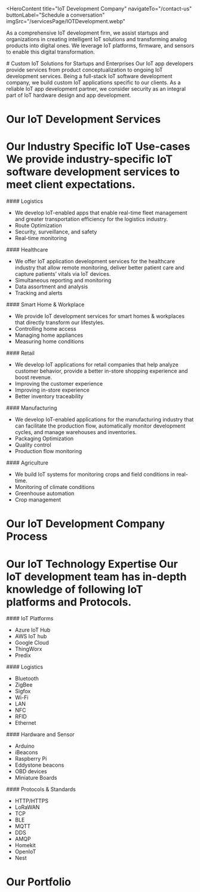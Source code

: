 <HeroContent
  title="IoT Development Company"
  navigateTo="/contact-us"
  buttonLabel="Schedule a conversation"
  imgSrc="/servicesPage/IOTDevelopment.webp"
>
  As a comprehensive IoT development firm, we assist startups and organizations
  in creating intelligent IoT solutions and transforming analog products into
  digital ones. We leverage IoT platforms, firmware, and sensors to enable this
  digital transformation.
</HeroContent>
<ClientCompaniesComponent />

<div className="w-full flex flex-col items-center justify-center text-center">
  # Custom IoT Solutions for Startups and Enterprises Our IoT app developers
  provide services from product conceptualization to ongoing IoT development
  services. Being a full-stack IoT software development company, we build custom
  IoT applications specific to our clients. As a reliable IoT app development
  partner, we consider security as an integral part of IoT hardware design and
  app development.
</div>

# Our IoT Development Services

<section className="grid grid-cols-3 gap-10 w-full py-16">
  <section className="w-full col-span-1 cursor-pointer">
    <ServiceCard
      service={{
        id: 1,
        title: "IoT Hardware Design",
        description:
          "We prototype smart IoT devices to assist customers in testing concepts before proceeding to full-scale development. We use IoT sensors and boards to create a gadget prototype.",
        urlPath: "",
      }}
    />
  </section>
  <section className="w-full col-span-1 cursor-pointer">
    <ServiceCard
      service={{
        id: 2,
        title: "IoT Firmware Integration",
        description:
          "We develop and integrate embedded software and firmware (microcontrollers, processors, gateways, sensors) into a host of IoT and M2M devices.",
        urlPath: "",
      }}
    />
  </section>
  <section className="w-full col-span-1 cursor-pointer">
    <ServiceCard
      service={{
        id: 3,
        title: "Mobile Apps for IoT Devices",
        description:
          "We design cross-platform and native mobile apps that facilitate on-the-go access to data captured by smart devices and behave as a remote control for IoT solutions.",
        urlPath: "",
      }}
    />
  </section>
  <section className="w-full col-span-1 cursor-pointer">
    <ServiceCard
      service={{
        id: 4,
        title: "IoT Dashboards",
        description:
          "We help clients configure IoT devices, analyze sensor data via BI tools, manage IoT systems remotely and onsite and display it via responsive dashboards.",
        urlPath: "",
      }}
    />
  </section>
  <section className="w-full col-span-1 cursor-pointer">
    <ServiceCard
      service={{
        id: 5,
        title: "Edge Computing",
        description:
          "We execute edge computing on IoT devices instead of traditional cloud computing to ensure lower latency rates and quicker data offloading time.",
        urlPath: "",
      }}
    />
  </section>
  <section className="w-full col-span-1 cursor-pointer">
    <ServiceCard
      service={{
        id: 6,
        title: "Custom IoT Product Development",
        description:
          "We develop custom IoT software that interacts with smart IoT devices and ensures that software supports the hardware functionality seamlessly.",
        urlPath: "",
      }}
    />
  </section>
</section>

# Our Industry Specific IoT Use-cases We provide industry-specific IoT software development services to meet client expectations.

<section className="grid grid-cols-2 gap-10 w-full py-16">
  <section className="w-full col-span-1 cursor-pointer">
    #### Logistics
    <ul className="list-disc ml-5">
      <li>
        We develop IoT-enabled apps that enable real-time fleet management and
        greater transportation efficiency for the logistics industry.
      </li>
      <li>Route Optimization</li>
      <li>Security, surveillance, and safety</li>
      <li>Real-time monitoring</li>
    </ul>
  </section>
  <section className="w-full col-span-1 cursor-pointer">
    #### Healthcare
    <ul className="list-disc ml-5">
      <li>
        We offer IoT application development services for the healthcare
        industry that allow remote monitoring, deliver better patient care and
        capture patients’ vitals via IoT devices.
      </li>
      <li>Simultaneous reporting and monitoring</li>
      <li>Data assortment and analysis</li>
      <li>Tracking and alerts</li>
    </ul>
  </section>
  <section className="w-full col-span-1 cursor-pointer">
    #### Smart Home & Workplace
    <ul className="list-disc ml-5">
      <li>
        We provide IoT development services for smart homes & workplaces that
        directly transform our lifestyles.
      </li>
      <li>Controlling home access</li>
      <li>Managing home appliances</li>
      <li>Measuring home conditions</li>
    </ul>
  </section>
  <section className="w-full col-span-1 cursor-pointer">
    #### Retail
    <ul className="list-disc ml-5">
      <li>
        We develop IoT applications for retail companies that help analyze
        customer behavior, provide a better in-store shopping experience and
        boost revenue.
      </li>
      <li>Improving the customer experience</li>
      <li>Improving in-store experience</li>
      <li>Better inventory traceability</li>
    </ul>
  </section>
  <section className="w-full col-span-1 cursor-pointer">
    #### Manufacturing
    <ul className="list-disc ml-5">
      <li>
        We develop IoT-enabled applications for the manufacturing industry that
        can facilitate the production flow, automatically monitor development
        cycles, and manage warehouses and inventories.
      </li>
      <li>Packaging Optimization</li>
      <li>Quality control</li>
      <li>Production flow monitoring</li>
    </ul>
  </section>
  <section className="w-full col-span-1 cursor-pointer">
    #### Agriculture
    <ul className="list-disc ml-5">
      <li>
        We build IoT systems for monitoring crops and field conditions in
        real-time.
      </li>
      <li>Monitoring of climate conditions</li>
      <li>Greenhouse automation</li>
      <li>Crop management</li>
    </ul>
  </section>
</section>

# Our IoT Development Company Process

# Our IoT Technology Expertise Our IoT development team has in-depth knowledge of following IoT platforms and Protocols.

<section className="grid grid-cols-4 gap-10 w-full py-16">
  <section className="w-full col-span-1 cursor-pointer flex flex-col space-y-4">
    #### IoT Platforms
    <ul className="list-disc ml-5">
      <li>Azure IoT Hub</li>
      <li>AWS IoT hub</li>
      <li>Google Cloud</li>
      <li>ThingWorx</li>
      <li>Predix</li>
    </ul>
  </section>
  <section className="w-full col-span-1 cursor-pointer flex flex-col space-y-4">
    #### Logistics
    <ul className="list-disc ml-5">
      <li>Bluetooth</li>
      <li>ZigBee</li>
      <li>Sigfox</li>
      <li>Wi-Fi</li>
      <li>LAN</li>
      <li>NFC</li>
      <li>RFID</li>
      <li>Ethernet</li>
    </ul>
  </section>
  <section className="w-full col-span-1 cursor-pointer flex flex-col space-y-4">
    #### Hardware and Sensor
    <ul className="list-disc ml-5">
      <li>Arduino</li>
      <li>iBeacons</li>
      <li>Raspberry Pi</li>
      <li>Eddystone beacons</li>
      <li>OBD devices</li>
      <li>Miniature Boards</li>
    </ul>
  </section>
  <section className="w-full col-span-1 cursor-pointer flex flex-col space-y-4">
    #### Protocols & Standards
    <ul className="list-disc ml-5">
      <li>HTTP/HTTPS</li>
      <li>LoRaWAN</li>
      <li>TCP</li>
      <li>BLE</li>
      <li>MQTT</li>
      <li>DDS</li>
      <li>AMQP</li>
      <li>Homekit</li>
      <li>OpenIoT</li>
      <li>Nest</li>
    </ul>
  </section>
</section>

<section className="grid grid-cols-3 gap-10 w-full py-16">
  <section className="w-full col-span-1 cursor-pointer">
    <ServiceCard
      service={{
        id: 1,
        image: "/servicesPage/AWSIoTHub.svg",
        title: "AWS IoT",
        description:
          "Using AWS IoT, we connect devices to AWS cloud services to help you monitor, manage and track the plethora of connected devices.",
        urlPath: "",
      }}
    />
  </section>
  <section className="w-full col-span-1 cursor-pointer">
    <ServiceCard
      service={{
        id: 2,
        image: "/servicesPage/GoogleCloud.svg",
        title: "Google Cloud IoT",
        description:
          "We help you build a platform that lets you know when equipment requires maintenance by monitoring its performance with the Google Cloud IoT platform.",
        urlPath: "",
      }}
    />
  </section>
  <section className="w-full col-span-1 cursor-pointer">
    <ServiceCard
      service={{
        id: 3,
        image: "/servicesPage/AzureIoTHub.svg",
        title: "Azure IoT",
        description:
          "We use Azure IoT to enable cloud-to-device connectivity so that you can receive data from your devices and also send policies and commands back to devices.",
        urlPath: "",
      }}
    />
  </section>
</section>

# Our Portfolio

<section className="grid grid-cols-3 gap-10 w-full py-16">
  <section className="w-full col-span-1 cursor-pointer">
    <ServiceCard
      service={{
        id: 1,
        image: "/servicesPage/HiAryaImage.webp",
        title: "HiArya",
        description:
          "Our team of IoT, AI, ML, Mechanical, and Electrical experts worked together to create a smart tea maker that enables users to make their recipe from the web interface, mobile app, and machine itself. The combination of IoT and AI resulted in a fully automatic Tea Maker Robot.",
        urlPath: "",
      }}
    />
  </section>
  <section className="w-full col-span-1 cursor-pointer">
    <ServiceCard
      service={{
        id: 2,
        image: "/servicesPage/HiArya.png",
        title: "ETON",
        description:
          "The client required a multi-room audio solution controlled by Android and iOS devices to communicate with multiple speakers without audio latency. They wanted that the app should support local media content, NAS music source, Bluetooth, Airplay and Google Chromecast.",
        urlPath: "",
      }}
    />
  </section>
  <section className="w-full col-span-1 cursor-pointer">
    <ServiceCard
      service={{
        id: 3,
        image: "/servicesPage/Eton.png",
        title: "Audio Design Expert",
        description:
          "Rikki Farr, a veteran in the music industry who has worked with music legends- The Beatles and Jimi Hendrix, is the man behind RIVA WAND speakers. The audio manufacturers engaged us to build an app that could connect the speakers to bestow unrivaled symphonic experience to its users.",
        urlPath: "",
      }}
    />
  </section>
</section>

